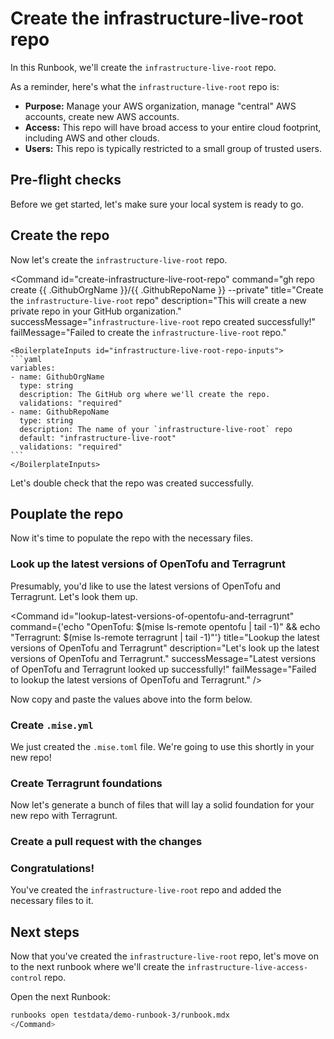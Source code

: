 # Create the infrastructure-live-root repo

In this Runbook, we'll create the `infrastructure-live-root` repo.

As a reminder, here's what the `infrastructure-live-root` repo is:

- **Purpose:** Manage your AWS organization, manage "central" AWS accounts, create new AWS accounts.
- **Access:** This repo will have broad access to your entire cloud footprint, including AWS and other clouds.
- **Users:** This repo is typically restricted to a small group of trusted users.

## Pre-flight checks

Before we get started, let's make sure your local system is ready to go.

<Admonition type="info" title="Pre-flight checks" description="Let's make sure your local system is ready to go." />

<Check 
    id="check-gh-install" 
    path="checks/gh-install.sh" 
    title="Check if the GitHub CLI is installed"
    description="`gh` is the [GitHub CLI tool](https://cli.github.com/) that makes it easy to interact with GitHub from the command line. We'll use it create repos and pull requests."
    successMessage="`gh` is installed and ready to go!"
    failMessage="`gh` is not installed. Please install it to continue!"
/>

<Command 
    id="install-gh-latest-version"
    path="scripts/upgrade-gh-to-latest.sh"
    title="Upgrade to the latest version of `gh`"
    description="Let's make sure you have the latest version of `gh` installed!"
    successMessage="`gh` is up to date!"
    failMessage="Failed to upgrade `gh` to the latest version."
/>

<Check id="check-mise-install" 
    path="checks/mise-install.sh" 
    title="Check if `mise` is installed"
    description="Mise is an open source CLI tool that makes it easy to install all required tools for your IaC repos from the command line. Learn more at https://mise.jdx.dev/."
    successMessage="`mise` is installed and ready to go!"
    failMessage="Mise is not installed. Please [install it](https://mise.jdx.dev/getting-started.html) to continue!"
/>

## Create the repo

Now let's create the `infrastructure-live-root` repo.

<Command id="create-infrastructure-live-root-repo"
    command="gh repo create {{ .GithubOrgName }}/{{ .GithubRepoName }} --private"
    title="Create the `infrastructure-live-root` repo"
    description="This will create a new private repo in your GitHub organization."
    successMessage="`infrastructure-live-root` repo created successfully!"
    failMessage="Failed to create the `infrastructure-live-root` repo."
>
    <BoilerplateInputs id="infrastructure-live-root-repo-inputs">
    ```yaml
    variables:
    - name: GithubOrgName
      type: string
      description: The GitHub org where we'll create the repo.
      validations: "required"
    - name: GithubRepoName
      type: string
      description: The name of your `infrastructure-live-root` repo
      default: "infrastructure-live-root"
      validations: "required"
    ```
    </BoilerplateInputs>
</Command>

Let's double check that the repo was created successfully.

<Check id="check-infrastructure-live-root-repo"
    command="gh repo view {{ .GithubOrgName }}/{{ .GithubRepoName }}"
    boilerplateInputsId="infrastructure-live-root-repo-inputs"
    title="Confirm the repo was created successfully"
    description="Let's make sure the repo was created successfully."
    successMessage="Repo confirmed!"
    failMessage="Your repo does not appear to exist. Please check the inputs and try again."
/>

## Pouplate the repo

Now it's time to populate the repo with the necessary files.

### Look up the latest versions of OpenTofu and Terragrunt

Presumably, you'd like to use the latest versions of OpenTofu and Terragrunt. Let's look them up.

<Command id="lookup-latest-versions-of-opentofu-and-terragrunt"
    command={'echo "OpenTofu: $(mise ls-remote opentofu | tail -1)" && echo "Terragrunt: $(mise ls-remote terragrunt | tail -1)"'}
    title="Lookup the latest versions of OpenTofu and Terragrunt"
    description="Let's look up the latest versions of OpenTofu and Terragrunt."
    successMessage="Latest versions of OpenTofu and Terragrunt looked up successfully!"
    failMessage="Failed to lookup the latest versions of OpenTofu and Terragrunt."
/>

Now copy and paste the values above into the form below.

### Create `.mise.yml`

<BoilerplateInputs id="mise-config-inputs" templatePath="templates/mise-config" />

We just created the `.mise.toml` file. We're going to use this shortly in your new repo!

### Create Terragrunt foundations

Now let's generate a bunch of files that will lay a solid foundation for your new repo with Terragrunt.

<BoilerplateInputs id="infra-live-elements-inputs" templatePath="templates/infra-live-elements" />

### Create a pull request with the changes

<Command id="create-pull-request-with-changes"
    path="scripts/create-initial-pr.sh"
    boilerplateInputsId="infrastructure-live-root-repo-inputs"
    title="Create a pull request with the changes"
    description="This will clone your repo, add all the generated files, commit them, push to a new branch, and create a pull request."
    successMessage="Pull request created successfully!"
    failMessage="Failed to create the pull request."
/>

### Congratulations!

You've created the `infrastructure-live-root` repo and added the necessary files to it.

## Next steps

Now that you've created the `infrastructure-live-root` repo, let's move on to the next runbook where we'll create the `infrastructure-live-access-control` repo.

Open the next Runbook: 

```bash
runbooks open testdata/demo-runbook-3/runbook.mdx
</Command>